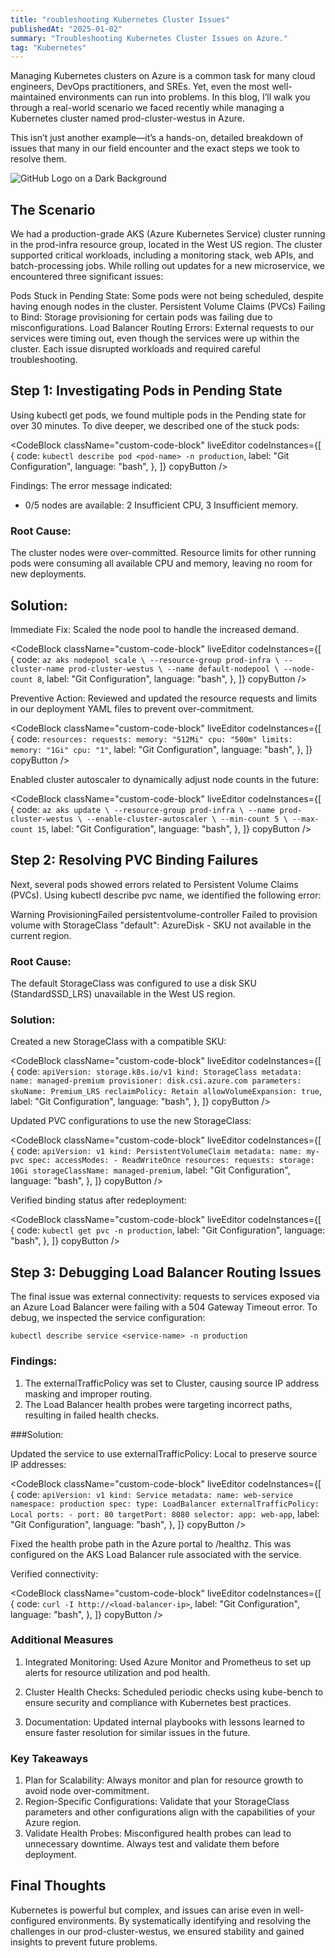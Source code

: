 ---
title: "roubleshooting Kubernetes Cluster Issues"
publishedAt: "2025-01-02"
summary: "Troubleshooting Kubernetes Cluster Issues on Azure."
tag: "Kubernetes"
---

Managing Kubernetes clusters on Azure is a common task for many cloud engineers, DevOps practitioners, and SREs. Yet, even the most well-maintained environments can run into problems. In this blog, I’ll walk you through a real-world scenario we faced recently while managing a Kubernetes cluster named prod-cluster-westus in Azure.

This isn’t just another example—it’s a hands-on, detailed breakdown of issues that many in our field encounter and the exact steps we took to resolve them.

![GitHub Logo on a Dark Background](/images/kubernetes.png)

## The Scenario
We had a production-grade AKS (Azure Kubernetes Service) cluster running in the prod-infra resource group, located in the West US region. The cluster supported critical workloads, including a monitoring stack, web APIs, and batch-processing jobs. While rolling out updates for a new microservice, we encountered three significant issues:

Pods Stuck in Pending State: Some pods were not being scheduled, despite having enough nodes in the cluster.
Persistent Volume Claims (PVCs) Failing to Bind: Storage provisioning for certain pods was failing due to misconfigurations.
Load Balancer Routing Errors: External requests to our services were timing out, even though the services were up within the cluster.
Each issue disrupted workloads and required careful troubleshooting.

## Step 1: Investigating Pods in Pending State
Using kubectl get pods, we found multiple pods in the Pending state for over 30 minutes. To dive deeper, we described one of the stuck pods:

<CodeBlock
    className="custom-code-block"
    liveEditor
    codeInstances={[
        {
            code: `kubectl describe pod <pod-name> -n production`,
            label: "Git Configuration",
            language: "bash",
        },
    ]}
    copyButton
/>


Findings:
The error message indicated:

- 0/5 nodes are available: 2 Insufficient CPU, 3 Insufficient memory.

### Root Cause:
The cluster nodes were over-committed. Resource limits for other running pods were consuming all available CPU and memory, leaving no room for new deployments.

## Solution:

Immediate Fix: Scaled the node pool to handle the increased demand.

<CodeBlock
    className="custom-code-block"
    liveEditor
    codeInstances={[
        {
            code: `az aks nodepool scale \
  --resource-group prod-infra \
  --cluster-name prod-cluster-westus \
  --name default-nodepool \
  --node-count 8`,
            label: "Git Configuration",
            language: "bash",
        },
    ]}
    copyButton
/>

Preventive Action: Reviewed and updated the resource requests and limits in our deployment YAML files to prevent over-commitment.

<CodeBlock
    className="custom-code-block"
    liveEditor
    codeInstances={[
        {
            code: `resources:
  requests:
    memory: "512Mi"
    cpu: "500m"
  limits:
    memory: "1Gi"
    cpu: "1"`,
            label: "Git Configuration",
            language: "bash",
        },
    ]}
    copyButton
/>

Enabled cluster autoscaler to dynamically adjust node counts in the future:

<CodeBlock
    className="custom-code-block"
    liveEditor
    codeInstances={[
        {
            code: `az aks update \
  --resource-group prod-infra \
  --name prod-cluster-westus \
  --enable-cluster-autoscaler \
  --min-count 5 \
  --max-count 15`,
            label: "Git Configuration",
            language: "bash",
        },
    ]}
    copyButton
/>


## Step 2: Resolving PVC Binding Failures
Next, several pods showed errors related to Persistent Volume Claims (PVCs). Using kubectl describe pvc name, we identified the following error:

Warning  ProvisioningFailed  persistentvolume-controller  Failed to provision volume with StorageClass "default": AzureDisk - SKU not available in the current region.

### Root Cause:
The default StorageClass was configured to use a disk SKU (StandardSSD_LRS) unavailable in the West US region.

### Solution:

Created a new StorageClass with a compatible SKU:

<CodeBlock
    className="custom-code-block"
    liveEditor
    codeInstances={[
        {
            code: `apiVersion: storage.k8s.io/v1
kind: StorageClass
metadata:
  name: managed-premium
provisioner: disk.csi.azure.com
parameters:
  skuName: Premium_LRS
reclaimPolicy: Retain
allowVolumeExpansion: true`,
            label: "Git Configuration",
            language: "bash",
        },
    ]}
    copyButton
/>

Updated PVC configurations to use the new StorageClass:

<CodeBlock
    className="custom-code-block"
    liveEditor
    codeInstances={[
        {
            code: `apiVersion: v1
kind: PersistentVolumeClaim
metadata:
  name: my-pvc
spec:
  accessModes:
    - ReadWriteOnce
  resources:
    requests:
      storage: 10Gi
  storageClassName: managed-premium`,
            label: "Git Configuration",
            language: "bash",
        },
    ]}
    copyButton
/>

Verified binding status after redeployment:

<CodeBlock
    className="custom-code-block"
    liveEditor
    codeInstances={[
        {
            code: `kubectl get pvc -n production`,
            label: "Git Configuration",
            language: "bash",
        },
    ]}
    copyButton
/>

## Step 3: Debugging Load Balancer Routing Issues
The final issue was external connectivity: requests to services exposed via an Azure Load Balancer were failing with a 504 Gateway Timeout error. To debug, we inspected the service configuration:

`kubectl describe service <service-name> -n production`   

### Findings:
1. The externalTrafficPolicy was set to Cluster, causing source IP address masking and improper routing.
2. The Load Balancer health probes were targeting incorrect paths, resulting in failed health checks.

###Solution:

Updated the service to use externalTrafficPolicy: Local to preserve source IP addresses:

<CodeBlock
    className="custom-code-block"
    liveEditor
    codeInstances={[
        {
            code: `apiVersion: v1
kind: Service
metadata:
  name: web-service
  namespace: production
spec:
  type: LoadBalancer
  externalTrafficPolicy: Local
  ports:
    - port: 80
      targetPort: 8080
  selector:
    app: web-app`,
            label: "Git Configuration",
            language: "bash",
        },
    ]}
    copyButton
/>

Fixed the health probe path in the Azure portal to /healthz. This was configured on the AKS Load Balancer rule associated with the service.

Verified connectivity:

<CodeBlock
    className="custom-code-block"
    liveEditor
    codeInstances={[
        {
            code: `curl -I http://<load-balancer-ip>`,
            label: "Git Configuration",
            language: "bash",
        },
    ]}
    copyButton
/>

### Additional Measures
1. Integrated Monitoring:
Used Azure Monitor and Prometheus to set up alerts for resource utilization and pod health.

2. Cluster Health Checks:
Scheduled periodic checks using kube-bench to ensure security and compliance with Kubernetes best practices.

3. Documentation:
Updated internal playbooks with lessons learned to ensure faster resolution for similar issues in the future.

### Key Takeaways
1. Plan for Scalability: Always monitor and plan for resource growth to avoid node over-commitment.
2. Region-Specific Configurations: Validate that your StorageClass parameters and other configurations align with the capabilities of your Azure region.
3. Validate Health Probes: Misconfigured health probes can lead to unnecessary downtime. Always test and validate them before deployment.


## Final Thoughts
Kubernetes is powerful but complex, and issues can arise even in well-configured environments. By systematically identifying and resolving the challenges in our prod-cluster-westus, we ensured stability and gained insights to prevent future problems.